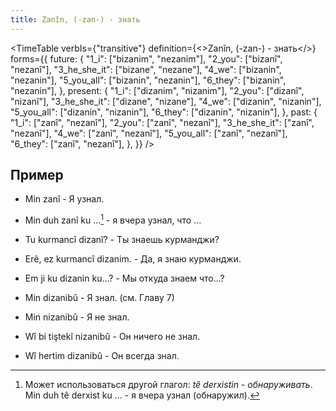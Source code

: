 ```yaml
---
title: Zanîn, (-zan-) - знать
---
```



<TimeTable
  verbIs={"transitive"}
  definition={<>Zanîn, (-zan-) - <Vt/> знать</>}
  forms={{
    future: {
      "1_i": ["bizanim", "nezanim"],
      "2_you": ["bizanî", "nezanî"],
      "3_he_she_it": ["bizane", "nezane"],
      "4_we": ["bizanin", "nezanin"],
      "5_you_all": ["bizanin", "nezanin"],
      "6_they": ["bizanin", "nezanin"],
    },
    present: {
      "1_i": ["dizanim", "nizanim"],
      "2_you": ["dizanî", "nizanî"],
      "3_he_she_it": ["dizane", "nizane"],
      "4_we": ["dizanin", "nizanin"],
      "5_you_all": ["dizanin", "nizanin"],
      "6_they": ["dizanin", "nizanin"],
    },
    past: {
      "1_i": ["zanî", "nezanî"],
      "2_you": ["zanî", "nezanî"],
      "3_he_she_it": ["zanî", "nezanî"],
      "4_we": ["zanî", "nezanî"],
      "5_you_all": ["zanî", "nezanî"],
      "6_they": ["zanî", "nezanî"],
    },
  }}
/>


## Пример

* Min zanî - Я узнал.
* Min duh zanî ku ...[^1] - я вчера узнал, что ...
* Tu kurmancî dizanî? - Ты знаешь курманджи?
* Erê, ez kurmancî dizanim. - Да, я знаю курманджи.
* Em ji ku dizanin ku...? - Мы откуда знаем что...?

* Min dizanibû - Я знал. (см. Главу 7)
* Min nizanibû - Я не знал.
* Wî bi tiştekî nizanibû - Он ничего не знал.
* Wî hertim dizanibû - Он всегда знал.

[^1]: Может использоваться другой глагол: *tê derxistin - обнаруживать*. <br/>Min duh tê derxist ku ... - я вчера узнал (обнаружил).
